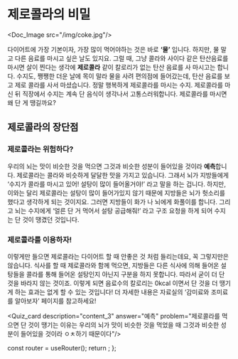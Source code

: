 # 제로콜라의 비밀


<Doc_Image src="/img/coke.jpg"/>

다이어트에 가장 기본이자, 가장 많이 먹어야하는 것은 바로 **‘물’** 입니다. 하지만, 물 말고 다른 음료를 마시고 싶은 날도 있지요. 그럴 때, 그냥 콜라와 사이다 같은 탄산음료를 마시면 살이 찐다는 생각에 **제로콜라** 같이 칼로리가 없는 탄산 음료를 사 마시고는 합니다. 수지도, 쨍쨍한 더운 날에 목이 말라 물을 사려 편의점에 들어갔는데, 탄산 음료를 보고 제로 콜라를 사서 마셨습니다. 정말 행복하게 제로콜라를 마시는 수지. 제로콜라를 마신 뒤 직장에서 수지는 계속 단 음식이 생각나서 고통스러워합니다. 제로콜라를 마시면 왜 단 게 땡길까요?

## 제로콜라의 장단점

### 제로콜라는 위험하다?

우리의 뇌는 맛이 비슷한 것을 먹으면 그것과 비슷한 성분이 들어있을 것이라 **예측**합니다. 제로콜라는 콜라와 비슷하게 달달한 맛을 가지고 있습니다. 그래서 뇌가 지방들에게 ‘수지가 콜라를 마시고 있어! 설탕이 많이 들어올거야!’ 라고 말을 하는 겁니다. 하지만, 이와는 달리 제로콜라는 설탕이 많이 들어가있지 않기 때문에 지방들은 뇌가 헛소리를 했다고 생각하게 되는 것이지요. 그러면 지방들이 화가 나 뇌에게 화풀이를 합니다. 그리고 뇌는 수지에게 ‘얼른 단 거 먹어서 설탕 공급해줘!’ 라고 구조 요청을 하게 되어 수지는 단 것이 땡겼던 것입니다.

### 제로콜라를 이용하자!

이렇게만 들으면 제로콜라는 다이어트 할 때 안좋은 것 처럼 들리는데요, 꼭 그렇지만은 않습니다. 식사를 할 때 제로콜라와 함께 먹으면, 지방들은 다른 식사에 의해 들어온 설탕들을 콜라를 통해 들어온 설탕인지 아닌지 구분을 하지 못합니다. 따라서 굳이 더 단 것을 바라지 않는 것이죠. 이렇게 되면 음료수의 칼로리는 0kcal 이면서 단 것을 더 땡기게 하는 효과는 없게 할 수 있는 것입니다! 더 자세한 내용은 자료실의 ‘감미료와 조미료를 알아보자’ 페이지를 참고하세요!


<Quiz_card description="content_3" answer="예측" problem="제로콜라를 먹으면 단 것이 땡기는 이유는 우리의 뇌가 맛이 비슷한 것을 먹었을 때 그것과 비슷한 성분이 들어있을 것이라 ㅇㅊ하기 때문이다"/>



  const router = useRouter();
  return <PageKey route={router.pathname} />;
};

<Final />
